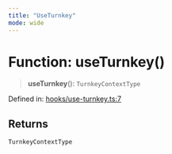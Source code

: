 ```yaml
---
title: "UseTurnkey"
mode: wide
---
```

  
# Function: useTurnkey()

> **useTurnkey**(): `TurnkeyContextType`

Defined in: [hooks/use-turnkey.ts:7](https://github.com/tkhq/sdk/blob/94193410cf3571aa019a0b9408107eeb43e39e16/packages/sdk-react-native/src/hooks/use-turnkey.ts#L7)

## Returns

`TurnkeyContextType`
